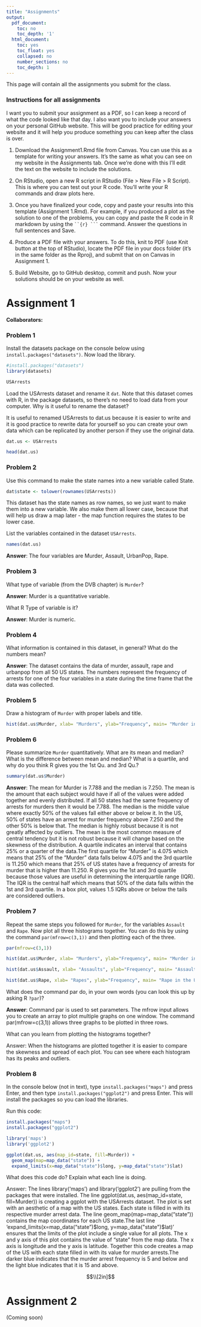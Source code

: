 ```yaml
---
title: "Assignments"
output:
  pdf_document:
    toc: no
    toc_depth: '1'
  html_document:
    toc: yes
    toc_float: yes
    collapsed: no
    number_sections: no
    toc_depth: 1
---
```



This page will contain all the assignments you submit for the class.



### Instructions for all assignments

I want you to submit your assignment as a PDF, so I can keep a record of what the code looked like that day. I also want you to include your answers on your personal GitHub website. This will be good practice for editing your website and it will help you produce something you can keep after the class is over.

1. Download the Assignment1.Rmd file from Canvas. You can use this as a template for writing your answers. It's the same as what you can see on my website in the Assignments tab. Once we're done with this I'll edit the text on the website to include the solutions.

2. On RStudio, open a new R script in RStudio (File > New File > R Script). This is where you can test out your R code. You'll write your R commands and draw plots here.

3. Once you have finalized your code, copy and paste your results into this template (Assignment 1.Rmd). For example, if you produced a plot as the solution to one of the problems, you can copy and paste the R code in R markdown by using the ` ``{r} ``` ` command. Answer the questions in full sentences and Save.

4. Produce a PDF file with your answers. To do this, knit to PDF (use Knit button at the top of RStudio), locate the PDF file in your docs folder (it's in the same folder as the Rproj), and submit that on on Canvas in Assignment 1.

5. Build Website, go to GitHub desktop, commit and push. Now your solutions should be on your website as well.






# Assignment 1

**Collaborators: **


### Problem 1 

Install the datasets package on the console below using `install.packages("datasets")`. Now load the library.

```r
#install.packages("datasets")
library(datasets)

USArrests
```

Load the USArrests dataset and rename it `dat`. Note that this dataset comes with R, in the package datasets, so there's no need to load data from your computer. Why is it useful to rename the dataset?

It is useful to renamed USArrests to dat.us because it is easier to write and it is good practice to rewrite data for yourself so you can create your own data which can be replicated by another person if they use the original data.  


```r
dat.us <- USArrests

head(dat.us)
```

### Problem 2

Use this command to make the state names into a new variable called State. 

```r
dat$state <- tolower(rownames(USArrests))
```

This dataset has the state names as row names, so we just want to make them into a new variable. We also make them all lower case, because that will help us draw a map later - the map function requires the states to be lower case.


List the variables contained in the dataset `USArrests`.

```r
names(dat.us)
```

**Answer**: The four variables are Murder, Assault, UrbanPop, Rape. 


### Problem 3 

What type of variable (from the DVB chapter) is `Murder`? 

**Answer**: Murder is a quantitative variable. 

What R Type of variable is it?

**Answer**: Murder is numeric. 


### Problem 4

What information is contained in this dataset, in general? What do the numbers mean? 

**Answer**: The dataset contains the data of murder, assault, rape and urbanpop from all 50 US states. The numbers represent the frequency of arrests for one of the four variables in a state during the time frame that the data was collected.


### Problem 5

Draw a histogram of `Murder` with proper labels and title.

```r
hist(dat.us$Murder, xlab= "Murders", ylab="Frequency", main= "Murder in the US", xlim=(c(0, 20)), ylim=(c(0, 13)), col="red", breaks= 10)
```

### Problem 6

Please summarize `Murder` quantitatively. What are its mean and median? What is the difference between mean and median? What is a quartile, and why do you think R gives you the 1st Qu. and 3rd Qu.?

```r
summary(dat.us$Murder)

```

**Answer**: The mean for Murder is 7.788 and the median is 7.250. The mean is the amount that each subject would have if all of the values were added together and evenly distributed. If all 50 states had the same frequency of arrests for murders then it would be 7.788. The median is the middle value where exactly 50% of the values fall either above or below it. In the US, 50% of states have an arrest for murder frequency above 7.250 and the other 50% is below that. The median is highly robust because it is not greatly affected by outliers. The mean is the most common measure of central tendency but it is not robust because it will change based on the skewness of the distribution. A quartile indicates an interval that contains 25% or a quarter of the data.The first quartile for "Murder" is 4.075 which means that 25% of the "Murder" data falls below 4.075 and the 3rd quartile is 11.250 which means that 25% of US states have a frequency of arrests for murder that is higher than 11.250. R gives you the 1st and 3rd quartile because those values are useful in determining the interquartile range (IQR). The IQR is the central half which means that 50% of the data falls within the 1st and 3rd quartile. In a box plot, values 1.5 IQRs above or below the tails are considered outliers.

### Problem 7

Repeat the same steps you followed for `Murder`, for the variables `Assault` and `Rape`. Now plot all three histograms together. You can do this by using the command `par(mfrow=c(3,1))` and then plotting each of the three. 

```r
par(mfrow=c(3,1))

hist(dat.us$Murder, xlab= "Murders", ylab="Frequency", main= "Murder in the US", xlim=(c(0, 20)), ylim=(c(0, 13)), col="red", breaks= 10)

hist(dat.us$Assault, xlab= "Assaults", ylab="Frequency", main= "Assault in the US", xlim=(c(0, 350)), ylim=(c(0, 15)), col="blue", breaks=10)

hist(dat.us$Rape, xlab= "Rapes", ylab="Frequency", main= "Rape in the US", xlim=(c(0, 50)), ylim=(c(0, 15)), col="green", breaks=10)

```

What does the command par do, in your own words (you can look this up by asking R `?par`)?

**Answer**: Command par is used to set parameters. The mfrow input allows you to create an array to plot multiple graphs on one window. The command par(mfrow=c(3,1)) allows three graphs to be plotted in three rows. 

What can you learn from plotting the histograms together?

Answer: When the histograms are plotted together it is easier to compare the skewness and spread of each plot. You can see where each histogram has its peaks and outliers. 
  
### Problem 8

In the console below (not in text), type `install.packages("maps")` and press Enter, and then type `install.packages("ggplot2")` and press Enter. This will install the packages so you can load the libraries.

Run this code:

```r

install.packages("maps") 
install.packages("ggplot2")

library('maps') 
library('ggplot2') 

ggplot(dat.us, aes(map_id=state, fill=Murder)) + 
  geom_map(map=map_data("state")) + 
  expand_limits(x=map_data("state")$long, y=map_data("state")$lat)
```

What does this code do? Explain what each line is doing.

Answer: The lines library('maps') and library('ggplot2') are pulling from the packages that were installed. The line ggplot(dat.us, aes(map_id=state, fill=Murder)) is creating a ggplot with the USArrests dataset. The plot is set with an aesthetic of a map with the US states. Each state is filled in with its respective murder arrest data. The line geom_map(map=map_data("state")) contains the map coordinates for each US state.The last line  'expand_limits(x=map_data("state")$long, y=map_data("state")$lat)' ensures that the limits of the plot include a single value for all plots. The x and y axis of this plot contains the value of "state" from the map data. The x axis is longitude and the y axis is latitude. Together this code creates a map of the US with each state filled in with its value for murder arrests.The darker blue indicates that the murder arrest frequency is 5 and below and the light blue indicates that it is 15 and above. 


$$\\[2in]$$




# Assignment 2 

(Coming soon)


